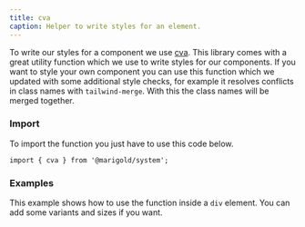```yaml
---
title: cva
caption: Helper to write styles for an element.
---
```


To write our styles for a component we use [cva](https://cva.style/docs). This library comes with a great utility function which we use to write styles for our components.
If you want to style your own component you can use this function which we updated with some additional style checks, for example it resolves conflicts in class names with `tailwind-merge`. With this the class names will be merged together.

### Import

To import the function you just have to use this code below.

```tsx
import { cva } from '@marigold/system';
```

### Examples

This example shows how to use the function inside a `div` element. You can add some variants and sizes if you want.

<ComponentDemo file="./cva.demo.tsx" />
